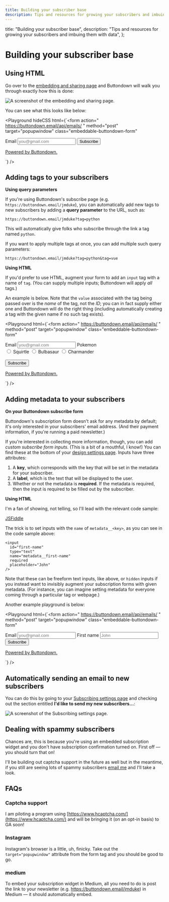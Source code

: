 ```yaml
---
title: Building your subscriber base
description: Tips and resources for growing your subscribers and imbuing them with data
---
```



  title: "Building your subscriber base",
  description:
    "Tips and resources for growing your subscribers and imbuing them with data",
};

# Building your subscriber base

## Using HTML

Go over to the [embedding and sharing page](https://buttondown.email/share) and Buttondown will walk you through exactly how this is done:

![A screenshot of the embedding and sharing page.](/images/embed-form.png)

You can see what this looks like below:

<Playground
  hideCSS
  html={`<form
  action="
    https://buttondown.email/api/emails/
  "
  method="post"
  target="popupwindow"
  class="embeddable-buttondown-form"
>
  <label for="email">Email</label>
  <input
    type="email"
    name="email"
    placeholder="you@gmail.com"
  />
  <input type="hidden" value="1" name="embed" />
  <input type="submit" value="Subscribe" />
  <p>
    <a href="https://buttondown.email" target="_blank">
        Powered by Buttondown.
    </a>
  </p>
</form>`}
/>

## Adding tags to your subscribers

**Using query parameters**

If you're using Buttondown's subscribe page (e.g. `https://buttondown.email/jmduke`), you can automatically add new tags to new subscribers by adding a **query parameter** to the URL, such as:

```markup
https://buttondown.email/jmduke?tag=python
```

This will automatically give folks who subscribe through the link a tag named `python`.

If you want to apply multiple tags at once, you can add multiple such query parameters:

```markup
https://buttondown.email/jmduke?tag=python&tag=vue
```

**Using HTML**

If you'd prefer to use HTML, augment your form to add an `input` tag with a name of `tag`. (You can supply multiple inputs; Buttondown will apply _all_ tags.)

An example is below. Note that the `value` associated with the tag being passed over is the _name_ of the tag, not the _ID_; you can in fact supply either one and Buttondown
will do the right thing (including automatically creating a tag with the given name if no such tag exists).

<Playground
  html={`<form
  action="
    https://buttondown.email/api/emails/
  "
  method="post"
  target="popupwindow"
  class="embeddable-buttondown-form"
>
  <label for="email">Email</label>
  <input
    type="email"
    name="email"
    placeholder="you@gmail.com"
  />
  <label for="email">Pokemon</label>
  <br />
  <input type="radio" id="Squirtle" name="tag" value="Squirtle">
  <label for="Squirtle">Squirtle</label>
  <input type="radio" id="Bulbasaur" name="tag" value="Bulbasaur">
  <label for="Bulbasaur">Bulbasaur</label>
  <input type="radio" id="Charmander" name="tag" value="Charmander">
  <label for="Charmander">Charmander</label><br>
  <br />
  <input type="hidden" value="1" name="embed" />
  <input type="submit" value="Subscribe" />
  <p>
    <a href="https://buttondown.email" target="_blank">
        Powered by Buttondown.
    </a>
  </p>
</form>`}
/>

## Adding metadata to your subscribers

**On your Buttondown subscribe form**

Buttondown's subscription form doesn't ask for any metadata by default; it's only interested in your subscribers' email address.
(And their payment information, if you're running a paid newsletter.)

If you're interested in collecting more information, though, you can add _custom subscribe form inputs_. (This is a bit of a mouthful, I know!) You can find these
at the bottom of your [design settings page](https://buttondown.email/settings/design). Inputs have three attributes:

1. A **key**, which corresponds with the key that will be set in the metadata for your subscriber.
2. A **label**, which is the text that will be displayed to the user.
3. Whether or not the metadata is **required**. If the metadata is required, then the input is required to be filled out by the subscriber.

**Using HTML**

I'm a fan of showing, not telling, so I'll lead with the relevant code sample:

[JSFiddle](https://jsfiddle.net/buttondown/t53cr4gy/21/)

The trick is to set inputs with the `name` of `metadata__<key>`, as you can see in the code sample above:

```markup
<input
  id="first-name"
  type="text"
  name="metadata__first-name"
  required
  placeholder="John"
/>
```

Note that these can be freeform text inputs, like above, or `hidden` inputs if you instead want to invisibly augment your subscription forms with given metadata. (For instance, you can imagine setting metadata for everyone coming through a particular tag or webpage.)

Another example playground is below:

<Playground
  html={`<form
  action="
    https://buttondown.email/api/emails/
  "
  method="post"
  target="popupwindow"
  class="embeddable-buttondown-form"
>
  <label for="email">Email</label>
  <input
    type="email"
    name="email"
    placeholder="you@gmail.com"
  />
  <label for="first-name">First name</label>
  <input
  id="first-name"
  type="text"
  name="metadata__first-name"
  required
  placeholder="John"
/>
  <input type="hidden" value="1" name="embed" />
  <input type="submit" value="Subscribe" />
  <p>
    <a href="https://buttondown.email" target="_blank">
        Powered by Buttondown.
    </a>
  </p>
</form>`}
/>

## Automatically sending an email to new subscribers

You can do this by going to your [Subscribing settings page](https://buttondown.email/settings/subscribing) and checking out the section entitled **I'd like to send my new subscribers...**:

![A screenshot of the Subscribing settings page.](/images/subscribing.png)

## Dealing with spammy subscribers

Chances are, this is because you're using an embedded subscription widget and you don't have subscription confirmation turned on. First off — you should turn that on!

I'll be building out captcha support in the future as well but in the meantime, if you still are seeing lots of spammy subscribers [email me](mailto:justin@buttondown.email) and I'll take a look.

## FAQs

### Captcha support

I am piloting a program using [https://www.hcaptcha.com/](https://www.hcaptcha.com/) and will be bringing it (on an opt-in basis) to GA soon!

### Instagram

Instagram's browser is a little, uh, finicky. Take out the `target="popupwindow"` attribute from the form tag and you should be good to go.

### medium

To embed your subscription widget in Medium, all you need to do is post the link to your newsletter (e.g. https://buttondown.email/jmduke) in Medium — it should automatically embed.
